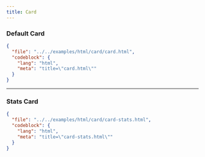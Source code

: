```yaml
---
title: Card
---
```


### Default Card

<TWComponentPreview src="/card/card" />

```json doc-gen:file
{
  "file": "../../examples/html/card/card.html",
  "codeblock": {
    "lang": "html",
    "meta": "title=\"card.html\""
  }
}
```

---

### Stats Card

<TWComponentPreview src="/card/card-stats" />

```json doc-gen:file
{
  "file": "../../examples/html/card/card-stats.html",
  "codeblock": {
    "lang": "html",
    "meta": "title=\"card-stats.html\""
  }
}
```

